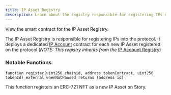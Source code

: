 ```yaml
---
title: IP Asset Registry
description: Learn about the registry responsible for registering IPs on Story.
---
```


<CardGroup cols={1}>
  <Card
    title="IPAssetRegistry.sol"
    href="https://github.com/storyprotocol/protocol-core-v1/blob/main/contracts/registries/IPAssetRegistry.sol"
    icon="scroll"
    color="#ccb092"
  >
    View the smart contract for the IP Asset Registry.
  </Card>
</CardGroup>

The IP Asset Registry is responsible for registering IPs into the protocol. It deploys a dedicated [IP Account](/concepts/ip-asset/ip-account) contract for each new IP Asset registered on the protocol (_NOTE: This registry inherits from the_ [IP Account Registry](https://github.com/storyprotocol/protocol-core-v1/blob/main/contracts/registries/IPAccountRegistry.sol))

### Notable Functions

```solidity IPAssetRegistry.sol
function register(uint256 chainid, address tokenContract, uint256 tokenId) external whenNotPaused returns (address id)
```

This function registers an ERC-721 NFT as a new IP Asset on Story.
